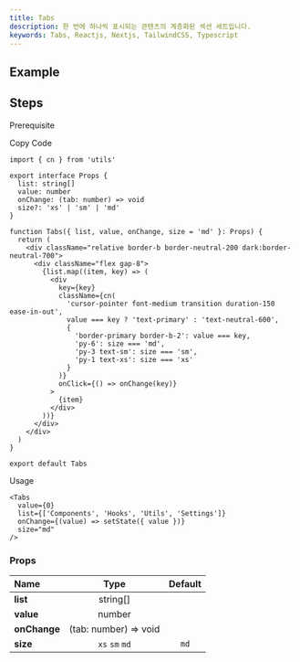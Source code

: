 ```yaml
---
title: Tabs
description: 한 번에 하나씩 표시되는 콘텐츠의 계층화된 섹션 세트입니다.
keywords: Tabs, Reactjs, Nextjs, TailwindCSS, Typescript
---
```


## Example

<Storybook url="https://workshop.kidow.me/?path=/docs/components-tabs-v1--docs" />

## Steps

<Steps>

<Step>Prerequisite</Step>

<Blocks>
  <LinkBlock icon="utils" name="cn" slug="/utils/cn" />
</Blocks>

<Step>Copy Code</Step>

```tsx title="components/Tabs/index.tsx"
import { cn } from 'utils'

export interface Props {
  list: string[]
  value: number
  onChange: (tab: number) => void
  size?: 'xs' | 'sm' | 'md'
}

function Tabs({ list, value, onChange, size = 'md' }: Props) {
  return (
    <div className="relative border-b border-neutral-200 dark:border-neutral-700">
      <div className="flex gap-8">
        {list.map((item, key) => (
          <div
            key={key}
            className={cn(
              'cursor-pointer font-medium transition duration-150 ease-in-out',
              value === key ? 'text-primary' : 'text-neutral-600',
              {
                'border-primary border-b-2': value === key,
                'py-6': size === 'md',
                'py-3 text-sm': size === 'sm',
                'py-1 text-xs': size === 'xs'
              }
            )}
            onClick={() => onChange(key)}
          >
            {item}
          </div>
        ))}
      </div>
    </div>
  )
}

export default Tabs
```

<Step>Usage</Step>

```tsx
<Tabs
  value={0}
  list={['Components', 'Hooks', 'Utils', 'Settings']}
  onChange={(value) => setState({ value })}
  size="md"
/>
```

</Steps>

### Props

| Name                     |         Type          | Default |
| :----------------------- | :-------------------: | :-----: |
| **list**<Required />     |       string[]        |         |
| **value**<Required />    |        number         |         |
| **onChange**<Required /> | (tab: number) => void |         |
| **size**                 |    `xs` `sm` `md`     |  `md`   |
